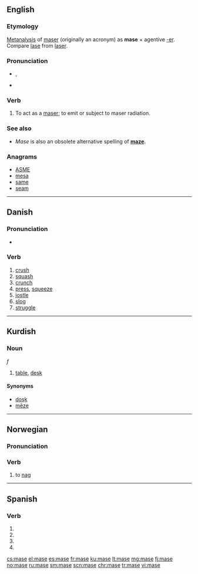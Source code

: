 ==English==

===Etymology===
[[Metanalysis]] of [[maser]] (originally an acronym) as '''mase''' + agentive [[-er]].  Compare [[lase]] from [[laser]].

===Pronunciation===
* {{a|GenAm}} {{IPA|/meɪz/}}, {{X-SAMPA|/meIz/}}
* {{rhymes|eɪz}}

===Verb===
{{en-verb|mas|ing}}

# To act as a [[maser]]; to emit or subject to maser radiation.

===See also===
* ''Mase'' is also an obsolete alternative spelling of '''[[maze]].'''

===Anagrams===
* [[ASME#English|ASME]]
* [[mesa#English|mesa]]
* [[same#English|same]]
* [[seam#English|seam]]

----

==Danish==

===Pronunciation===
* {{IPA|/maːsə/|[ˈmœːsə]|lang=da}}

===Verb===
{{head|da|verb|imperative|mas|present|maser|past|maste|or|masede|past participle|mast|or|maset}}

# [[crush]]
# [[squash]]
# [[crunch]]
# [[press]], [[squeeze]]
# [[jostle]]
# [[slog]]
# [[struggle]]

----

==Kurdish==

===Noun===
{{ku-noun}} ''f''

# [[table]], [[desk]]

====Synonyms====
* [[doşk]]
* [[mêze]]

----

==Norwegian==

===Pronunciation===

===Verb===
{{head|no|verb|imperative|mas|present|maser|past|maste|past participle|mast}}

# to [[nag]]

----

==Spanish==

===Verb===
{{es-verb-form|masar}}

# {{es-verb form of|ending=ar|mood=imperative|pers=2|formal=yes|number=singular|masar}}
# {{es-verb form of|ending=ar|mood=subjunctive|tense=present|pers=1|number=singular|masar}}
# {{es-verb form of|ending=ar|mood=subjunctive|tense=present|pers=2|formal=yes|number=singular|masar}}
# {{es-verb form of|ending=ar|mood=subjunctive|tense=present|pers=3|number=singular|masar}}

[[cs:mase]]
[[el:mase]]
[[es:mase]]
[[fr:mase]]
[[ku:mase]]
[[lt:mase]]
[[mg:mase]]
[[fj:mase]]
[[no:mase]]
[[ru:mase]]
[[sm:mase]]
[[scn:mase]]
[[chr:mase]]
[[tr:mase]]
[[vi:mase]]